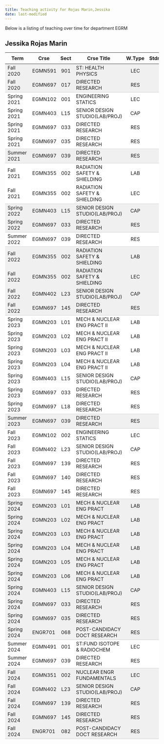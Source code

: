 ```yaml
---
title: Teaching activity for Rojas Marin,Jessika
date: last-modified
---
```


Below is a listing of teaching over time for department EGRM


## Jessika Rojas Marin

<style type="text/css">
#T_1ca37 table {
  width: 100%;
  border-collapse: collapse;
}
#T_1ca37 th {
  text-align: center;
  padding: 8px;
}
#T_1ca37 td:nth-child(1) {
  padding-right: 10px;
  text-align: left;
}
#T_1ca37 td:nth-child(2) {
  padding-right: 5px;
  text-align: left;
}
#T_1ca37  td:nth-child(4) {
  padding-right: 5px;
  text-align: left;
}
#T_1ca37 td:nth-child(3) {
  text-align: center;
}
#T_1ca37  td:nth-child(5) {
  text-align: center;
}
#T_1ca37 td:nth-child(6) {
  text-align: right;
}
#T_1ca37  td:nth-child(7) {
  text-align: right;
}
#T_1ca37_row0_col0, #T_1ca37_row0_col1, #T_1ca37_row0_col2, #T_1ca37_row0_col3, #T_1ca37_row0_col4, #T_1ca37_row0_col5, #T_1ca37_row0_col6, #T_1ca37_row9_col0, #T_1ca37_row9_col1, #T_1ca37_row9_col2, #T_1ca37_row9_col3, #T_1ca37_row9_col4, #T_1ca37_row9_col5, #T_1ca37_row9_col6, #T_1ca37_row12_col0, #T_1ca37_row12_col1, #T_1ca37_row12_col2, #T_1ca37_row12_col3, #T_1ca37_row12_col4, #T_1ca37_row12_col5, #T_1ca37_row12_col6, #T_1ca37_row13_col0, #T_1ca37_row13_col1, #T_1ca37_row13_col2, #T_1ca37_row13_col3, #T_1ca37_row13_col4, #T_1ca37_row13_col5, #T_1ca37_row13_col6, #T_1ca37_row14_col0, #T_1ca37_row14_col1, #T_1ca37_row14_col2, #T_1ca37_row14_col3, #T_1ca37_row14_col4, #T_1ca37_row14_col5, #T_1ca37_row14_col6, #T_1ca37_row29_col0, #T_1ca37_row29_col1, #T_1ca37_row29_col2, #T_1ca37_row29_col3, #T_1ca37_row29_col4, #T_1ca37_row29_col5, #T_1ca37_row29_col6, #T_1ca37_row30_col0, #T_1ca37_row30_col1, #T_1ca37_row30_col2, #T_1ca37_row30_col3, #T_1ca37_row30_col4, #T_1ca37_row30_col5, #T_1ca37_row30_col6, #T_1ca37_row31_col0, #T_1ca37_row31_col1, #T_1ca37_row31_col2, #T_1ca37_row31_col3, #T_1ca37_row31_col4, #T_1ca37_row31_col5, #T_1ca37_row31_col6, #T_1ca37_row32_col0, #T_1ca37_row32_col1, #T_1ca37_row32_col2, #T_1ca37_row32_col3, #T_1ca37_row32_col4, #T_1ca37_row32_col5, #T_1ca37_row32_col6, #T_1ca37_row33_col0, #T_1ca37_row33_col1, #T_1ca37_row33_col2, #T_1ca37_row33_col3, #T_1ca37_row33_col4, #T_1ca37_row33_col5, #T_1ca37_row33_col6, #T_1ca37_row34_col0, #T_1ca37_row34_col1, #T_1ca37_row34_col2, #T_1ca37_row34_col3, #T_1ca37_row34_col4, #T_1ca37_row34_col5, #T_1ca37_row34_col6, #T_1ca37_row35_col0, #T_1ca37_row35_col1, #T_1ca37_row35_col2, #T_1ca37_row35_col3, #T_1ca37_row35_col4, #T_1ca37_row35_col5, #T_1ca37_row35_col6, #T_1ca37_row36_col0, #T_1ca37_row36_col1, #T_1ca37_row36_col2, #T_1ca37_row36_col3, #T_1ca37_row36_col4, #T_1ca37_row36_col5, #T_1ca37_row36_col6, #T_1ca37_row37_col0, #T_1ca37_row37_col1, #T_1ca37_row37_col2, #T_1ca37_row37_col3, #T_1ca37_row37_col4, #T_1ca37_row37_col5, #T_1ca37_row37_col6, #T_1ca37_row41_col0, #T_1ca37_row41_col1, #T_1ca37_row41_col2, #T_1ca37_row41_col3, #T_1ca37_row41_col4, #T_1ca37_row41_col5, #T_1ca37_row41_col6, #T_1ca37_row42_col0, #T_1ca37_row42_col1, #T_1ca37_row42_col2, #T_1ca37_row42_col3, #T_1ca37_row42_col4, #T_1ca37_row42_col5, #T_1ca37_row42_col6, #T_1ca37_row43_col0, #T_1ca37_row43_col1, #T_1ca37_row43_col2, #T_1ca37_row43_col3, #T_1ca37_row43_col4, #T_1ca37_row43_col5, #T_1ca37_row43_col6, #T_1ca37_row44_col0, #T_1ca37_row44_col1, #T_1ca37_row44_col2, #T_1ca37_row44_col3, #T_1ca37_row44_col4, #T_1ca37_row44_col5, #T_1ca37_row44_col6 {
  background-color: #f0f0f0;
  border-bottom: none;
}
#T_1ca37_row1_col0, #T_1ca37_row1_col1, #T_1ca37_row1_col2, #T_1ca37_row1_col3, #T_1ca37_row1_col4, #T_1ca37_row1_col5, #T_1ca37_row1_col6, #T_1ca37_row6_col0, #T_1ca37_row6_col1, #T_1ca37_row6_col2, #T_1ca37_row6_col3, #T_1ca37_row6_col4, #T_1ca37_row6_col5, #T_1ca37_row6_col6, #T_1ca37_row10_col0, #T_1ca37_row10_col1, #T_1ca37_row10_col2, #T_1ca37_row10_col3, #T_1ca37_row10_col4, #T_1ca37_row10_col5, #T_1ca37_row10_col6, #T_1ca37_row15_col0, #T_1ca37_row15_col1, #T_1ca37_row15_col2, #T_1ca37_row15_col3, #T_1ca37_row15_col4, #T_1ca37_row15_col5, #T_1ca37_row15_col6, #T_1ca37_row23_col0, #T_1ca37_row23_col1, #T_1ca37_row23_col2, #T_1ca37_row23_col3, #T_1ca37_row23_col4, #T_1ca37_row23_col5, #T_1ca37_row23_col6, #T_1ca37_row38_col0, #T_1ca37_row38_col1, #T_1ca37_row38_col2, #T_1ca37_row38_col3, #T_1ca37_row38_col4, #T_1ca37_row38_col5, #T_1ca37_row38_col6, #T_1ca37_row45_col0, #T_1ca37_row45_col1, #T_1ca37_row45_col2, #T_1ca37_row45_col3, #T_1ca37_row45_col4, #T_1ca37_row45_col5, #T_1ca37_row45_col6 {
  background-color: #f0f0f0;
  border-bottom: 1px solid #ccc;
}
#T_1ca37_row2_col0, #T_1ca37_row2_col1, #T_1ca37_row2_col2, #T_1ca37_row2_col3, #T_1ca37_row2_col4, #T_1ca37_row2_col5, #T_1ca37_row2_col6, #T_1ca37_row3_col0, #T_1ca37_row3_col1, #T_1ca37_row3_col2, #T_1ca37_row3_col3, #T_1ca37_row3_col4, #T_1ca37_row3_col5, #T_1ca37_row3_col6, #T_1ca37_row4_col0, #T_1ca37_row4_col1, #T_1ca37_row4_col2, #T_1ca37_row4_col3, #T_1ca37_row4_col4, #T_1ca37_row4_col5, #T_1ca37_row4_col6, #T_1ca37_row7_col0, #T_1ca37_row7_col1, #T_1ca37_row7_col2, #T_1ca37_row7_col3, #T_1ca37_row7_col4, #T_1ca37_row7_col5, #T_1ca37_row7_col6, #T_1ca37_row16_col0, #T_1ca37_row16_col1, #T_1ca37_row16_col2, #T_1ca37_row16_col3, #T_1ca37_row16_col4, #T_1ca37_row16_col5, #T_1ca37_row16_col6, #T_1ca37_row17_col0, #T_1ca37_row17_col1, #T_1ca37_row17_col2, #T_1ca37_row17_col3, #T_1ca37_row17_col4, #T_1ca37_row17_col5, #T_1ca37_row17_col6, #T_1ca37_row18_col0, #T_1ca37_row18_col1, #T_1ca37_row18_col2, #T_1ca37_row18_col3, #T_1ca37_row18_col4, #T_1ca37_row18_col5, #T_1ca37_row18_col6, #T_1ca37_row19_col0, #T_1ca37_row19_col1, #T_1ca37_row19_col2, #T_1ca37_row19_col3, #T_1ca37_row19_col4, #T_1ca37_row19_col5, #T_1ca37_row19_col6, #T_1ca37_row20_col0, #T_1ca37_row20_col1, #T_1ca37_row20_col2, #T_1ca37_row20_col3, #T_1ca37_row20_col4, #T_1ca37_row20_col5, #T_1ca37_row20_col6, #T_1ca37_row21_col0, #T_1ca37_row21_col1, #T_1ca37_row21_col2, #T_1ca37_row21_col3, #T_1ca37_row21_col4, #T_1ca37_row21_col5, #T_1ca37_row21_col6, #T_1ca37_row24_col0, #T_1ca37_row24_col1, #T_1ca37_row24_col2, #T_1ca37_row24_col3, #T_1ca37_row24_col4, #T_1ca37_row24_col5, #T_1ca37_row24_col6, #T_1ca37_row25_col0, #T_1ca37_row25_col1, #T_1ca37_row25_col2, #T_1ca37_row25_col3, #T_1ca37_row25_col4, #T_1ca37_row25_col5, #T_1ca37_row25_col6, #T_1ca37_row26_col0, #T_1ca37_row26_col1, #T_1ca37_row26_col2, #T_1ca37_row26_col3, #T_1ca37_row26_col4, #T_1ca37_row26_col5, #T_1ca37_row26_col6, #T_1ca37_row27_col0, #T_1ca37_row27_col1, #T_1ca37_row27_col2, #T_1ca37_row27_col3, #T_1ca37_row27_col4, #T_1ca37_row27_col5, #T_1ca37_row27_col6, #T_1ca37_row39_col0, #T_1ca37_row39_col1, #T_1ca37_row39_col2, #T_1ca37_row39_col3, #T_1ca37_row39_col4, #T_1ca37_row39_col5, #T_1ca37_row39_col6 {
  background-color: #ffffff;
  border-bottom: none;
}
#T_1ca37_row5_col0, #T_1ca37_row5_col1, #T_1ca37_row5_col2, #T_1ca37_row5_col3, #T_1ca37_row5_col4, #T_1ca37_row5_col5, #T_1ca37_row5_col6, #T_1ca37_row8_col0, #T_1ca37_row8_col1, #T_1ca37_row8_col2, #T_1ca37_row8_col3, #T_1ca37_row8_col4, #T_1ca37_row8_col5, #T_1ca37_row8_col6, #T_1ca37_row11_col0, #T_1ca37_row11_col1, #T_1ca37_row11_col2, #T_1ca37_row11_col3, #T_1ca37_row11_col4, #T_1ca37_row11_col5, #T_1ca37_row11_col6, #T_1ca37_row22_col0, #T_1ca37_row22_col1, #T_1ca37_row22_col2, #T_1ca37_row22_col3, #T_1ca37_row22_col4, #T_1ca37_row22_col5, #T_1ca37_row22_col6, #T_1ca37_row28_col0, #T_1ca37_row28_col1, #T_1ca37_row28_col2, #T_1ca37_row28_col3, #T_1ca37_row28_col4, #T_1ca37_row28_col5, #T_1ca37_row28_col6, #T_1ca37_row40_col0, #T_1ca37_row40_col1, #T_1ca37_row40_col2, #T_1ca37_row40_col3, #T_1ca37_row40_col4, #T_1ca37_row40_col5, #T_1ca37_row40_col6 {
  background-color: #ffffff;
  border-bottom: 1px solid #ccc;
}
</style>
<table id="T_1ca37">
  <thead>
    <tr>
      <th id="T_1ca37_level0_col0" class="col_heading level0 col0" >Term</th>
      <th id="T_1ca37_level0_col1" class="col_heading level0 col1" >Crse</th>
      <th id="T_1ca37_level0_col2" class="col_heading level0 col2" >Sect</th>
      <th id="T_1ca37_level0_col3" class="col_heading level0 col3" >Crse Title</th>
      <th id="T_1ca37_level0_col4" class="col_heading level0 col4" >W.Type</th>
      <th id="T_1ca37_level0_col5" class="col_heading level0 col5" >Stdnts</th>
      <th id="T_1ca37_level0_col6" class="col_heading level0 col6" >Hours</th>
    </tr>
  </thead>
  <tbody>
    <tr>
      <td id="T_1ca37_row0_col0" class="data row0 col0" >Fall 2020</td>
      <td id="T_1ca37_row0_col1" class="data row0 col1" >EGMN591</td>
      <td id="T_1ca37_row0_col2" class="data row0 col2" >901</td>
      <td id="T_1ca37_row0_col3" class="data row0 col3" >ST: HEALTH PHYSICS</td>
      <td id="T_1ca37_row0_col4" class="data row0 col4" >LEC</td>
      <td id="T_1ca37_row0_col5" class="data row0 col5" >17</td>
      <td id="T_1ca37_row0_col6" class="data row0 col6" >51</td>
    </tr>
    <tr>
      <td id="T_1ca37_row1_col0" class="data row1 col0" >Fall 2020</td>
      <td id="T_1ca37_row1_col1" class="data row1 col1" >EGMN697</td>
      <td id="T_1ca37_row1_col2" class="data row1 col2" >017</td>
      <td id="T_1ca37_row1_col3" class="data row1 col3" >DIRECTED RESEARCH</td>
      <td id="T_1ca37_row1_col4" class="data row1 col4" >RES</td>
      <td id="T_1ca37_row1_col5" class="data row1 col5" >1</td>
      <td id="T_1ca37_row1_col6" class="data row1 col6" >9</td>
    </tr>
    <tr>
      <td id="T_1ca37_row2_col0" class="data row2 col0" >Spring 2021</td>
      <td id="T_1ca37_row2_col1" class="data row2 col1" >EGMN102</td>
      <td id="T_1ca37_row2_col2" class="data row2 col2" >001</td>
      <td id="T_1ca37_row2_col3" class="data row2 col3" >ENGINEERING STATICS</td>
      <td id="T_1ca37_row2_col4" class="data row2 col4" >LEC</td>
      <td id="T_1ca37_row2_col5" class="data row2 col5" >19</td>
      <td id="T_1ca37_row2_col6" class="data row2 col6" >57</td>
    </tr>
    <tr>
      <td id="T_1ca37_row3_col0" class="data row3 col0" >Spring 2021</td>
      <td id="T_1ca37_row3_col1" class="data row3 col1" >EGMN403</td>
      <td id="T_1ca37_row3_col2" class="data row3 col2" >L15</td>
      <td id="T_1ca37_row3_col3" class="data row3 col3" >SENIOR DESIGN STUDIO(LAB/PROJ)</td>
      <td id="T_1ca37_row3_col4" class="data row3 col4" >CAP</td>
      <td id="T_1ca37_row3_col5" class="data row3 col5" >4</td>
      <td id="T_1ca37_row3_col6" class="data row3 col6" >8</td>
    </tr>
    <tr>
      <td id="T_1ca37_row4_col0" class="data row4 col0" >Spring 2021</td>
      <td id="T_1ca37_row4_col1" class="data row4 col1" >EGMN697</td>
      <td id="T_1ca37_row4_col2" class="data row4 col2" >033</td>
      <td id="T_1ca37_row4_col3" class="data row4 col3" >DIRECTED RESEARCH</td>
      <td id="T_1ca37_row4_col4" class="data row4 col4" >RES</td>
      <td id="T_1ca37_row4_col5" class="data row4 col5" >2</td>
      <td id="T_1ca37_row4_col6" class="data row4 col6" >6</td>
    </tr>
    <tr>
      <td id="T_1ca37_row5_col0" class="data row5 col0" >Spring 2021</td>
      <td id="T_1ca37_row5_col1" class="data row5 col1" >EGMN697</td>
      <td id="T_1ca37_row5_col2" class="data row5 col2" >035</td>
      <td id="T_1ca37_row5_col3" class="data row5 col3" >DIRECTED RESEARCH</td>
      <td id="T_1ca37_row5_col4" class="data row5 col4" >RES</td>
      <td id="T_1ca37_row5_col5" class="data row5 col5" >1</td>
      <td id="T_1ca37_row5_col6" class="data row5 col6" >9</td>
    </tr>
    <tr>
      <td id="T_1ca37_row6_col0" class="data row6 col0" >Summer 2021</td>
      <td id="T_1ca37_row6_col1" class="data row6 col1" >EGMN697</td>
      <td id="T_1ca37_row6_col2" class="data row6 col2" >039</td>
      <td id="T_1ca37_row6_col3" class="data row6 col3" >DIRECTED RESEARCH</td>
      <td id="T_1ca37_row6_col4" class="data row6 col4" >RES</td>
      <td id="T_1ca37_row6_col5" class="data row6 col5" >1</td>
      <td id="T_1ca37_row6_col6" class="data row6 col6" >3</td>
    </tr>
    <tr>
      <td id="T_1ca37_row7_col0" class="data row7 col0" >Fall 2021</td>
      <td id="T_1ca37_row7_col1" class="data row7 col1" >EGMN355</td>
      <td id="T_1ca37_row7_col2" class="data row7 col2" >002</td>
      <td id="T_1ca37_row7_col3" class="data row7 col3" >RADIATION SAFETY & SHIELDING</td>
      <td id="T_1ca37_row7_col4" class="data row7 col4" >LAB</td>
      <td id="T_1ca37_row7_col5" class="data row7 col5" >15</td>
      <td id="T_1ca37_row7_col6" class="data row7 col6" >22</td>
    </tr>
    <tr>
      <td id="T_1ca37_row8_col0" class="data row8 col0" >Fall 2021</td>
      <td id="T_1ca37_row8_col1" class="data row8 col1" >EGMN355</td>
      <td id="T_1ca37_row8_col2" class="data row8 col2" >002</td>
      <td id="T_1ca37_row8_col3" class="data row8 col3" >RADIATION SAFETY & SHIELDING</td>
      <td id="T_1ca37_row8_col4" class="data row8 col4" >LEC</td>
      <td id="T_1ca37_row8_col5" class="data row8 col5" >15</td>
      <td id="T_1ca37_row8_col6" class="data row8 col6" >22</td>
    </tr>
    <tr>
      <td id="T_1ca37_row9_col0" class="data row9 col0" >Spring 2022</td>
      <td id="T_1ca37_row9_col1" class="data row9 col1" >EGMN403</td>
      <td id="T_1ca37_row9_col2" class="data row9 col2" >L15</td>
      <td id="T_1ca37_row9_col3" class="data row9 col3" >SENIOR DESIGN STUDIO(LAB/PROJ)</td>
      <td id="T_1ca37_row9_col4" class="data row9 col4" >CAP</td>
      <td id="T_1ca37_row9_col5" class="data row9 col5" >4</td>
      <td id="T_1ca37_row9_col6" class="data row9 col6" >8</td>
    </tr>
    <tr>
      <td id="T_1ca37_row10_col0" class="data row10 col0" >Spring 2022</td>
      <td id="T_1ca37_row10_col1" class="data row10 col1" >EGMN697</td>
      <td id="T_1ca37_row10_col2" class="data row10 col2" >033</td>
      <td id="T_1ca37_row10_col3" class="data row10 col3" >DIRECTED RESEARCH</td>
      <td id="T_1ca37_row10_col4" class="data row10 col4" >RES</td>
      <td id="T_1ca37_row10_col5" class="data row10 col5" >1</td>
      <td id="T_1ca37_row10_col6" class="data row10 col6" >3</td>
    </tr>
    <tr>
      <td id="T_1ca37_row11_col0" class="data row11 col0" >Summer 2022</td>
      <td id="T_1ca37_row11_col1" class="data row11 col1" >EGMN697</td>
      <td id="T_1ca37_row11_col2" class="data row11 col2" >039</td>
      <td id="T_1ca37_row11_col3" class="data row11 col3" >DIRECTED RESEARCH</td>
      <td id="T_1ca37_row11_col4" class="data row11 col4" >RES</td>
      <td id="T_1ca37_row11_col5" class="data row11 col5" >1</td>
      <td id="T_1ca37_row11_col6" class="data row11 col6" >3</td>
    </tr>
    <tr>
      <td id="T_1ca37_row12_col0" class="data row12 col0" >Fall 2022</td>
      <td id="T_1ca37_row12_col1" class="data row12 col1" >EGMN355</td>
      <td id="T_1ca37_row12_col2" class="data row12 col2" >002</td>
      <td id="T_1ca37_row12_col3" class="data row12 col3" >RADIATION SAFETY & SHIELDING</td>
      <td id="T_1ca37_row12_col4" class="data row12 col4" >LAB</td>
      <td id="T_1ca37_row12_col5" class="data row12 col5" >13</td>
      <td id="T_1ca37_row12_col6" class="data row12 col6" >20</td>
    </tr>
    <tr>
      <td id="T_1ca37_row13_col0" class="data row13 col0" >Fall 2022</td>
      <td id="T_1ca37_row13_col1" class="data row13 col1" >EGMN355</td>
      <td id="T_1ca37_row13_col2" class="data row13 col2" >002</td>
      <td id="T_1ca37_row13_col3" class="data row13 col3" >RADIATION SAFETY & SHIELDING</td>
      <td id="T_1ca37_row13_col4" class="data row13 col4" >LEC</td>
      <td id="T_1ca37_row13_col5" class="data row13 col5" >13</td>
      <td id="T_1ca37_row13_col6" class="data row13 col6" >20</td>
    </tr>
    <tr>
      <td id="T_1ca37_row14_col0" class="data row14 col0" >Fall 2022</td>
      <td id="T_1ca37_row14_col1" class="data row14 col1" >EGMN402</td>
      <td id="T_1ca37_row14_col2" class="data row14 col2" >L23</td>
      <td id="T_1ca37_row14_col3" class="data row14 col3" >SENIOR DESIGN STUDIO(LAB/PROJ)</td>
      <td id="T_1ca37_row14_col4" class="data row14 col4" >CAP</td>
      <td id="T_1ca37_row14_col5" class="data row14 col5" >4</td>
      <td id="T_1ca37_row14_col6" class="data row14 col6" >8</td>
    </tr>
    <tr>
      <td id="T_1ca37_row15_col0" class="data row15 col0" >Fall 2022</td>
      <td id="T_1ca37_row15_col1" class="data row15 col1" >EGMN697</td>
      <td id="T_1ca37_row15_col2" class="data row15 col2" >145</td>
      <td id="T_1ca37_row15_col3" class="data row15 col3" >DIRECTED RESEARCH</td>
      <td id="T_1ca37_row15_col4" class="data row15 col4" >RES</td>
      <td id="T_1ca37_row15_col5" class="data row15 col5" >2</td>
      <td id="T_1ca37_row15_col6" class="data row15 col6" >12</td>
    </tr>
    <tr>
      <td id="T_1ca37_row16_col0" class="data row16 col0" >Spring 2023</td>
      <td id="T_1ca37_row16_col1" class="data row16 col1" >EGMN203</td>
      <td id="T_1ca37_row16_col2" class="data row16 col2" >L01</td>
      <td id="T_1ca37_row16_col3" class="data row16 col3" >MECH & NUCLEAR ENG PRACT II</td>
      <td id="T_1ca37_row16_col4" class="data row16 col4" >LAB</td>
      <td id="T_1ca37_row16_col5" class="data row16 col5" >13</td>
      <td id="T_1ca37_row16_col6" class="data row16 col6" >13</td>
    </tr>
    <tr>
      <td id="T_1ca37_row17_col0" class="data row17 col0" >Spring 2023</td>
      <td id="T_1ca37_row17_col1" class="data row17 col1" >EGMN203</td>
      <td id="T_1ca37_row17_col2" class="data row17 col2" >L02</td>
      <td id="T_1ca37_row17_col3" class="data row17 col3" >MECH & NUCLEAR ENG PRACT II</td>
      <td id="T_1ca37_row17_col4" class="data row17 col4" >LAB</td>
      <td id="T_1ca37_row17_col5" class="data row17 col5" >13</td>
      <td id="T_1ca37_row17_col6" class="data row17 col6" >13</td>
    </tr>
    <tr>
      <td id="T_1ca37_row18_col0" class="data row18 col0" >Spring 2023</td>
      <td id="T_1ca37_row18_col1" class="data row18 col1" >EGMN203</td>
      <td id="T_1ca37_row18_col2" class="data row18 col2" >L03</td>
      <td id="T_1ca37_row18_col3" class="data row18 col3" >MECH & NUCLEAR ENG PRACT II</td>
      <td id="T_1ca37_row18_col4" class="data row18 col4" >LAB</td>
      <td id="T_1ca37_row18_col5" class="data row18 col5" >13</td>
      <td id="T_1ca37_row18_col6" class="data row18 col6" >13</td>
    </tr>
    <tr>
      <td id="T_1ca37_row19_col0" class="data row19 col0" >Spring 2023</td>
      <td id="T_1ca37_row19_col1" class="data row19 col1" >EGMN203</td>
      <td id="T_1ca37_row19_col2" class="data row19 col2" >L04</td>
      <td id="T_1ca37_row19_col3" class="data row19 col3" >MECH & NUCLEAR ENG PRACT II</td>
      <td id="T_1ca37_row19_col4" class="data row19 col4" >LAB</td>
      <td id="T_1ca37_row19_col5" class="data row19 col5" >12</td>
      <td id="T_1ca37_row19_col6" class="data row19 col6" >12</td>
    </tr>
    <tr>
      <td id="T_1ca37_row20_col0" class="data row20 col0" >Spring 2023</td>
      <td id="T_1ca37_row20_col1" class="data row20 col1" >EGMN403</td>
      <td id="T_1ca37_row20_col2" class="data row20 col2" >L15</td>
      <td id="T_1ca37_row20_col3" class="data row20 col3" >SENIOR DESIGN STUDIO(LAB/PROJ)</td>
      <td id="T_1ca37_row20_col4" class="data row20 col4" >CAP</td>
      <td id="T_1ca37_row20_col5" class="data row20 col5" >4</td>
      <td id="T_1ca37_row20_col6" class="data row20 col6" >8</td>
    </tr>
    <tr>
      <td id="T_1ca37_row21_col0" class="data row21 col0" >Spring 2023</td>
      <td id="T_1ca37_row21_col1" class="data row21 col1" >EGMN697</td>
      <td id="T_1ca37_row21_col2" class="data row21 col2" >033</td>
      <td id="T_1ca37_row21_col3" class="data row21 col3" >DIRECTED RESEARCH</td>
      <td id="T_1ca37_row21_col4" class="data row21 col4" >RES</td>
      <td id="T_1ca37_row21_col5" class="data row21 col5" >1</td>
      <td id="T_1ca37_row21_col6" class="data row21 col6" >3</td>
    </tr>
    <tr>
      <td id="T_1ca37_row22_col0" class="data row22 col0" >Spring 2023</td>
      <td id="T_1ca37_row22_col1" class="data row22 col1" >EGMN697</td>
      <td id="T_1ca37_row22_col2" class="data row22 col2" >L18</td>
      <td id="T_1ca37_row22_col3" class="data row22 col3" >DIRECTED RESEARCH</td>
      <td id="T_1ca37_row22_col4" class="data row22 col4" >RES</td>
      <td id="T_1ca37_row22_col5" class="data row22 col5" >1</td>
      <td id="T_1ca37_row22_col6" class="data row22 col6" >6</td>
    </tr>
    <tr>
      <td id="T_1ca37_row23_col0" class="data row23 col0" >Summer 2023</td>
      <td id="T_1ca37_row23_col1" class="data row23 col1" >EGMN697</td>
      <td id="T_1ca37_row23_col2" class="data row23 col2" >039</td>
      <td id="T_1ca37_row23_col3" class="data row23 col3" >DIRECTED RESEARCH</td>
      <td id="T_1ca37_row23_col4" class="data row23 col4" >RES</td>
      <td id="T_1ca37_row23_col5" class="data row23 col5" >2</td>
      <td id="T_1ca37_row23_col6" class="data row23 col6" >6</td>
    </tr>
    <tr>
      <td id="T_1ca37_row24_col0" class="data row24 col0" >Fall 2023</td>
      <td id="T_1ca37_row24_col1" class="data row24 col1" >EGMN102</td>
      <td id="T_1ca37_row24_col2" class="data row24 col2" >002</td>
      <td id="T_1ca37_row24_col3" class="data row24 col3" >ENGINEERING STATICS</td>
      <td id="T_1ca37_row24_col4" class="data row24 col4" >LEC</td>
      <td id="T_1ca37_row24_col5" class="data row24 col5" >31</td>
      <td id="T_1ca37_row24_col6" class="data row24 col6" >93</td>
    </tr>
    <tr>
      <td id="T_1ca37_row25_col0" class="data row25 col0" >Fall 2023</td>
      <td id="T_1ca37_row25_col1" class="data row25 col1" >EGMN402</td>
      <td id="T_1ca37_row25_col2" class="data row25 col2" >L23</td>
      <td id="T_1ca37_row25_col3" class="data row25 col3" >SENIOR DESIGN STUDIO(LAB/PROJ)</td>
      <td id="T_1ca37_row25_col4" class="data row25 col4" >CAP</td>
      <td id="T_1ca37_row25_col5" class="data row25 col5" >3</td>
      <td id="T_1ca37_row25_col6" class="data row25 col6" >6</td>
    </tr>
    <tr>
      <td id="T_1ca37_row26_col0" class="data row26 col0" >Fall 2023</td>
      <td id="T_1ca37_row26_col1" class="data row26 col1" >EGMN697</td>
      <td id="T_1ca37_row26_col2" class="data row26 col2" >139</td>
      <td id="T_1ca37_row26_col3" class="data row26 col3" >DIRECTED RESEARCH</td>
      <td id="T_1ca37_row26_col4" class="data row26 col4" >RES</td>
      <td id="T_1ca37_row26_col5" class="data row26 col5" >1</td>
      <td id="T_1ca37_row26_col6" class="data row26 col6" >9</td>
    </tr>
    <tr>
      <td id="T_1ca37_row27_col0" class="data row27 col0" >Fall 2023</td>
      <td id="T_1ca37_row27_col1" class="data row27 col1" >EGMN697</td>
      <td id="T_1ca37_row27_col2" class="data row27 col2" >140</td>
      <td id="T_1ca37_row27_col3" class="data row27 col3" >DIRECTED RESEARCH</td>
      <td id="T_1ca37_row27_col4" class="data row27 col4" >RES</td>
      <td id="T_1ca37_row27_col5" class="data row27 col5" >1</td>
      <td id="T_1ca37_row27_col6" class="data row27 col6" >3</td>
    </tr>
    <tr>
      <td id="T_1ca37_row28_col0" class="data row28 col0" >Fall 2023</td>
      <td id="T_1ca37_row28_col1" class="data row28 col1" >EGMN697</td>
      <td id="T_1ca37_row28_col2" class="data row28 col2" >145</td>
      <td id="T_1ca37_row28_col3" class="data row28 col3" >DIRECTED RESEARCH</td>
      <td id="T_1ca37_row28_col4" class="data row28 col4" >RES</td>
      <td id="T_1ca37_row28_col5" class="data row28 col5" >1</td>
      <td id="T_1ca37_row28_col6" class="data row28 col6" >6</td>
    </tr>
    <tr>
      <td id="T_1ca37_row29_col0" class="data row29 col0" >Spring 2024</td>
      <td id="T_1ca37_row29_col1" class="data row29 col1" >EGMN203</td>
      <td id="T_1ca37_row29_col2" class="data row29 col2" >L01</td>
      <td id="T_1ca37_row29_col3" class="data row29 col3" >MECH & NUCLEAR ENG PRACT</td>
      <td id="T_1ca37_row29_col4" class="data row29 col4" >LAB</td>
      <td id="T_1ca37_row29_col5" class="data row29 col5" >12</td>
      <td id="T_1ca37_row29_col6" class="data row29 col6" >12</td>
    </tr>
    <tr>
      <td id="T_1ca37_row30_col0" class="data row30 col0" >Spring 2024</td>
      <td id="T_1ca37_row30_col1" class="data row30 col1" >EGMN203</td>
      <td id="T_1ca37_row30_col2" class="data row30 col2" >L02</td>
      <td id="T_1ca37_row30_col3" class="data row30 col3" >MECH & NUCLEAR ENG PRACT</td>
      <td id="T_1ca37_row30_col4" class="data row30 col4" >LAB</td>
      <td id="T_1ca37_row30_col5" class="data row30 col5" >10</td>
      <td id="T_1ca37_row30_col6" class="data row30 col6" >10</td>
    </tr>
    <tr>
      <td id="T_1ca37_row31_col0" class="data row31 col0" >Spring 2024</td>
      <td id="T_1ca37_row31_col1" class="data row31 col1" >EGMN203</td>
      <td id="T_1ca37_row31_col2" class="data row31 col2" >L03</td>
      <td id="T_1ca37_row31_col3" class="data row31 col3" >MECH & NUCLEAR ENG PRACT</td>
      <td id="T_1ca37_row31_col4" class="data row31 col4" >LAB</td>
      <td id="T_1ca37_row31_col5" class="data row31 col5" >12</td>
      <td id="T_1ca37_row31_col6" class="data row31 col6" >12</td>
    </tr>
    <tr>
      <td id="T_1ca37_row32_col0" class="data row32 col0" >Spring 2024</td>
      <td id="T_1ca37_row32_col1" class="data row32 col1" >EGMN203</td>
      <td id="T_1ca37_row32_col2" class="data row32 col2" >L04</td>
      <td id="T_1ca37_row32_col3" class="data row32 col3" >MECH & NUCLEAR ENG PRACT</td>
      <td id="T_1ca37_row32_col4" class="data row32 col4" >LAB</td>
      <td id="T_1ca37_row32_col5" class="data row32 col5" >12</td>
      <td id="T_1ca37_row32_col6" class="data row32 col6" >12</td>
    </tr>
    <tr>
      <td id="T_1ca37_row33_col0" class="data row33 col0" >Spring 2024</td>
      <td id="T_1ca37_row33_col1" class="data row33 col1" >EGMN203</td>
      <td id="T_1ca37_row33_col2" class="data row33 col2" >L05</td>
      <td id="T_1ca37_row33_col3" class="data row33 col3" >MECH & NUCLEAR ENG PRACT</td>
      <td id="T_1ca37_row33_col4" class="data row33 col4" >LAB</td>
      <td id="T_1ca37_row33_col5" class="data row33 col5" >13</td>
      <td id="T_1ca37_row33_col6" class="data row33 col6" >13</td>
    </tr>
    <tr>
      <td id="T_1ca37_row34_col0" class="data row34 col0" >Spring 2024</td>
      <td id="T_1ca37_row34_col1" class="data row34 col1" >EGMN203</td>
      <td id="T_1ca37_row34_col2" class="data row34 col2" >L06</td>
      <td id="T_1ca37_row34_col3" class="data row34 col3" >MECH & NUCLEAR ENG PRACT</td>
      <td id="T_1ca37_row34_col4" class="data row34 col4" >LAB</td>
      <td id="T_1ca37_row34_col5" class="data row34 col5" >13</td>
      <td id="T_1ca37_row34_col6" class="data row34 col6" >13</td>
    </tr>
    <tr>
      <td id="T_1ca37_row35_col0" class="data row35 col0" >Spring 2024</td>
      <td id="T_1ca37_row35_col1" class="data row35 col1" >EGMN403</td>
      <td id="T_1ca37_row35_col2" class="data row35 col2" >L15</td>
      <td id="T_1ca37_row35_col3" class="data row35 col3" >SENIOR DESIGN STUDIO(LAB/PROJ)</td>
      <td id="T_1ca37_row35_col4" class="data row35 col4" >CAP</td>
      <td id="T_1ca37_row35_col5" class="data row35 col5" >4</td>
      <td id="T_1ca37_row35_col6" class="data row35 col6" >8</td>
    </tr>
    <tr>
      <td id="T_1ca37_row36_col0" class="data row36 col0" >Spring 2024</td>
      <td id="T_1ca37_row36_col1" class="data row36 col1" >EGMN697</td>
      <td id="T_1ca37_row36_col2" class="data row36 col2" >033</td>
      <td id="T_1ca37_row36_col3" class="data row36 col3" >DIRECTED RESEARCH</td>
      <td id="T_1ca37_row36_col4" class="data row36 col4" >RES</td>
      <td id="T_1ca37_row36_col5" class="data row36 col5" >1</td>
      <td id="T_1ca37_row36_col6" class="data row36 col6" >3</td>
    </tr>
    <tr>
      <td id="T_1ca37_row37_col0" class="data row37 col0" >Spring 2024</td>
      <td id="T_1ca37_row37_col1" class="data row37 col1" >EGMN697</td>
      <td id="T_1ca37_row37_col2" class="data row37 col2" >035</td>
      <td id="T_1ca37_row37_col3" class="data row37 col3" >DIRECTED RESEARCH</td>
      <td id="T_1ca37_row37_col4" class="data row37 col4" >RES</td>
      <td id="T_1ca37_row37_col5" class="data row37 col5" >1</td>
      <td id="T_1ca37_row37_col6" class="data row37 col6" >9</td>
    </tr>
    <tr>
      <td id="T_1ca37_row38_col0" class="data row38 col0" >Spring 2024</td>
      <td id="T_1ca37_row38_col1" class="data row38 col1" >ENGR701</td>
      <td id="T_1ca37_row38_col2" class="data row38 col2" >068</td>
      <td id="T_1ca37_row38_col3" class="data row38 col3" >POST-CANDIDACY DOCT RESEARCH</td>
      <td id="T_1ca37_row38_col4" class="data row38 col4" >RES</td>
      <td id="T_1ca37_row38_col5" class="data row38 col5" >1</td>
      <td id="T_1ca37_row38_col6" class="data row38 col6" >9</td>
    </tr>
    <tr>
      <td id="T_1ca37_row39_col0" class="data row39 col0" >Summer 2024</td>
      <td id="T_1ca37_row39_col1" class="data row39 col1" >EGMN491</td>
      <td id="T_1ca37_row39_col2" class="data row39 col2" >001</td>
      <td id="T_1ca37_row39_col3" class="data row39 col3" >ST:FUND ISOTOPE & RADIOCHEM</td>
      <td id="T_1ca37_row39_col4" class="data row39 col4" >LEC</td>
      <td id="T_1ca37_row39_col5" class="data row39 col5" >20</td>
      <td id="T_1ca37_row39_col6" class="data row39 col6" >30</td>
    </tr>
    <tr>
      <td id="T_1ca37_row40_col0" class="data row40 col0" >Summer 2024</td>
      <td id="T_1ca37_row40_col1" class="data row40 col1" >EGMN697</td>
      <td id="T_1ca37_row40_col2" class="data row40 col2" >039</td>
      <td id="T_1ca37_row40_col3" class="data row40 col3" >DIRECTED RESEARCH</td>
      <td id="T_1ca37_row40_col4" class="data row40 col4" >RES</td>
      <td id="T_1ca37_row40_col5" class="data row40 col5" >1</td>
      <td id="T_1ca37_row40_col6" class="data row40 col6" >3</td>
    </tr>
    <tr>
      <td id="T_1ca37_row41_col0" class="data row41 col0" >Fall 2024</td>
      <td id="T_1ca37_row41_col1" class="data row41 col1" >EGMN351</td>
      <td id="T_1ca37_row41_col2" class="data row41 col2" >002</td>
      <td id="T_1ca37_row41_col3" class="data row41 col3" >NUCLEAR ENGR FUNDAMENTALS</td>
      <td id="T_1ca37_row41_col4" class="data row41 col4" >LEC</td>
      <td id="T_1ca37_row41_col5" class="data row41 col5" >39</td>
      <td id="T_1ca37_row41_col6" class="data row41 col6" >117</td>
    </tr>
    <tr>
      <td id="T_1ca37_row42_col0" class="data row42 col0" >Fall 2024</td>
      <td id="T_1ca37_row42_col1" class="data row42 col1" >EGMN402</td>
      <td id="T_1ca37_row42_col2" class="data row42 col2" >L23</td>
      <td id="T_1ca37_row42_col3" class="data row42 col3" >SENIOR DESIGN STUDIO(LAB/PROJ)</td>
      <td id="T_1ca37_row42_col4" class="data row42 col4" >CAP</td>
      <td id="T_1ca37_row42_col5" class="data row42 col5" >3</td>
      <td id="T_1ca37_row42_col6" class="data row42 col6" >6</td>
    </tr>
    <tr>
      <td id="T_1ca37_row43_col0" class="data row43 col0" >Fall 2024</td>
      <td id="T_1ca37_row43_col1" class="data row43 col1" >EGMN697</td>
      <td id="T_1ca37_row43_col2" class="data row43 col2" >139</td>
      <td id="T_1ca37_row43_col3" class="data row43 col3" >DIRECTED RESEARCH</td>
      <td id="T_1ca37_row43_col4" class="data row43 col4" >RES</td>
      <td id="T_1ca37_row43_col5" class="data row43 col5" >1</td>
      <td id="T_1ca37_row43_col6" class="data row43 col6" >9</td>
    </tr>
    <tr>
      <td id="T_1ca37_row44_col0" class="data row44 col0" >Fall 2024</td>
      <td id="T_1ca37_row44_col1" class="data row44 col1" >EGMN697</td>
      <td id="T_1ca37_row44_col2" class="data row44 col2" >145</td>
      <td id="T_1ca37_row44_col3" class="data row44 col3" >DIRECTED RESEARCH</td>
      <td id="T_1ca37_row44_col4" class="data row44 col4" >RES</td>
      <td id="T_1ca37_row44_col5" class="data row44 col5" >2</td>
      <td id="T_1ca37_row44_col6" class="data row44 col6" >12</td>
    </tr>
    <tr>
      <td id="T_1ca37_row45_col0" class="data row45 col0" >Fall 2024</td>
      <td id="T_1ca37_row45_col1" class="data row45 col1" >ENGR701</td>
      <td id="T_1ca37_row45_col2" class="data row45 col2" >082</td>
      <td id="T_1ca37_row45_col3" class="data row45 col3" >POST-CANDIDACY DOCT RESEARCH</td>
      <td id="T_1ca37_row45_col4" class="data row45 col4" >RES</td>
      <td id="T_1ca37_row45_col5" class="data row45 col5" >1</td>
      <td id="T_1ca37_row45_col6" class="data row45 col6" >9</td>
    </tr>
  </tbody>
</table>



